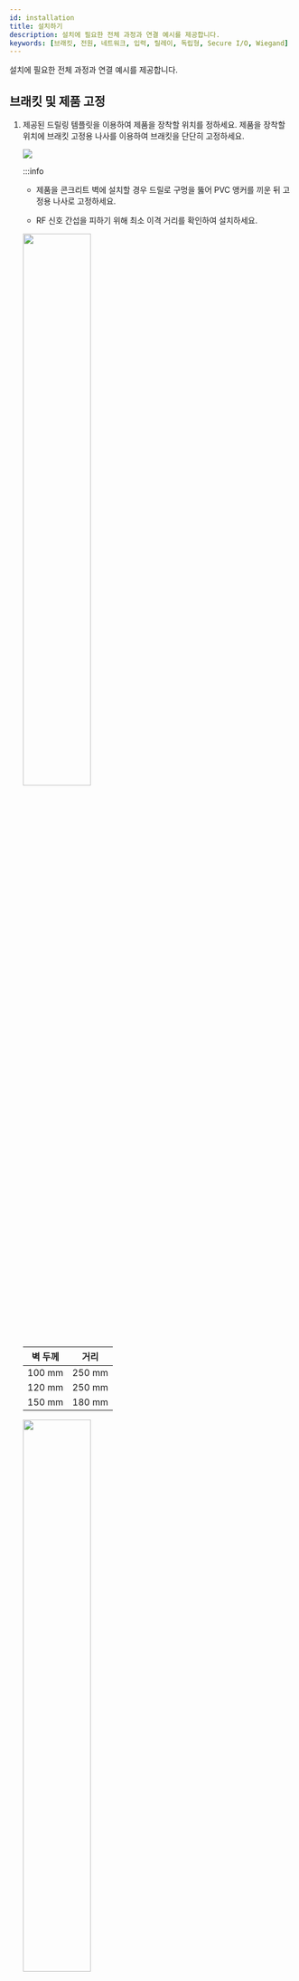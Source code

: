 ```yaml
---
id: installation
title: 설치하기
description: 설치에 필요한 전체 과정과 연결 예시를 제공합니다.
keywords: [브래킷, 전원, 네트워크, 입력, 릴레이, 독립형, Secure I/O, Wiegand]
---
```


설치에 필요한 전체 과정과 연결 예시를 제공합니다.

## 브래킷 및 제품 고정

1. 제공된 드릴링 템플릿을 이용하여 제품을 장착할 위치를 정하세요. 제품을 장착할 위치에 브래킷 고정용 나사를 이용하여 브래킷을 단단히 고정하세요.

    <Image src='/img/device/installation-device1-bep2.png' className='none' alone />

    :::info

    * 제품을 콘크리트 벽에 설치할 경우 드릴로 구멍을 뚫어 PVC 앵커를 끼운 뒤 고정용 나사로 고정하세요.

    * RF 신호 간섭을 피하기 위해 최소 이격 거리를 확인하여 설치하세요.

    <Columns>
    <Column className='text--center'>

    <Image src='/img/device/installation-wall1-bep2.png' className='none' width='50%' />

    <div className='overflow-x'>

    | 벽 두께 | 거리 |
    | :--: | :--: |
    | 100 mm | 250 mm |
    | 120 mm | 250 mm |
    | 150 mm | 180 mm |

    </div>

    </Column>

    <Column className='text--center'>
    
    <Image src='/img/device/installation-wall2-bep2.png' className='none' width='50%' />

    </Column>
    </Columns>

    :::

1. 고정된 브래킷 위에 제품을 장착하세요.

    <Image src='/img/device/installation-device2-bep2.png' className='none' alone />

1. 제품 고정용 나사를 돌려 제품과 브래킷을 조립하세요.

    <Image src='/img/device/installation-device3-bep2.png' className='none' alone />

    :::info

    브래킷과 제품을 조립할 때 향상된 보안을 위해 제품 고정용 나사 대신 동봉된 브래킷 고정용 나사(별 모양)를 이용할 수 있습니다.

    :::

## 전원 연결

<Image src='/img/device/installation-power-connection-ber2.png' width='60%' className='none' />

:::caution

* 전원 어댑터는 IEC/EN 62368-1 승인을 받은 제품으로 단말기의 소모 전력 이상의 제품을 사용하세요. 전원 어댑터에 다른 기기를 연결하여 사용하려면 단말기의 소모 전력과 다른 기기에 필요한 소모 전력을 합한 전류 용량 이상의 어댑터를 사용해야 합니다.

  * 최대 소모전류 규격은 제품 사양의 [전원](product-specifications#specs.power)을 참고하세요.

* 전원 어댑터를 사용할 경우 전원 케이블의 길이를 임의로 연장하지 마세요.

* Secure I/O 2, 전기정(전기식 잠금장치), 제품은 반드시 개별 전원을 사용하세요. 전원을 함께 연결하여 사용하면 장치가 오작동할 수 있습니다.

* RS-485 케이블은 AWG24, 꼬임선(Twisted Pair), 최대 길이 1.2 km를 사용하세요.

* RS-485 케이블은 특성 임피던스가 120 Ω인 케이블을 사용하는 것을 권장합니다.

* RS-485 데이지 체인으로 연결할 경우 종단 저항(120Ω)을 데이지 체인 연결의 양 끝에 연결하세요. 중간 선로에 연결할 경우 신호 레벨이 작아져 통신 성능이 떨어지므로 반드시 데이지 체인 연결의 양 끝에 연결하세요.

* XPass 또는 XPass 2가 마스터 장치로 연결될 경우 카드 인증만 사용할 수 있습니다.

:::

## RS-485 연결 초기화 {#rs485-reset}

1. 전원을 켜세요.

1. 초기화 버튼을 1초 이상 누르세요. LED가 초록색으로 표시됩니다.

1. 비프음이 울리면 RS-485 연결 초기화가 완료됩니다.

:::info

마스터 장치에 이미 연결된 장치를 다른 마스터 장치에 연결하려면 해당 장치의 RS-485 연결을 초기화해야 합니다.

:::

## RS-485 전송 속도 재설정

원하는 통신 속도를 선택하여 설정할 수 있습니다.

1. 전원을 켜세요.

1. 초기화 버튼을 2초 이상 누르세요. 설정 모드로 진입하면 LED가 초록색으로 깜빡입니다.

1. 장치의 LED가 초록색으로 깜빡일 때, 초기화 버튼을 원하는 횟수만큼 누르세요. 누른 횟수에 따라 전송 속도가 설정되며, LED 색상으로 설정된 속도를 확인할 수 있습니다.

    <div className='overflow-x'>

    | 누름 횟수 | 전송 속도 | LED 색상 |
    | :--: | :--: | :--: |
    | 1    | 9600      | 하늘색   |
    | 2    | 19200     | 파란색   |
    | 3    | 38400     | 보라색   |
    | 4    | 57600     | 흰색     |
    | 5    | 115200    | 빨간색   |

    </div>

1. 설정한 전송 속도의 LED 색상이 5초 동안 깜빡입니다. 비프음이 울리면 전송 속도 설정이 완료됩니다.

:::info

설정 모드 진입 후 초기화 버튼을 누르지 않으면 전송 속도가 자동으로 115200으로 설정됩니다.

:::

## 공장 초기화 {#factory-reset}

장치에 저장된 모든 정보와 루트 인증서를 삭제하고 설정을 초기화합니다.

1. 전원을 켜세요.

1. 초기화 버튼을 빠르게 세 번 누르세요.

1. 장치의 LED가 초록색으로 깜박거릴 때 초기화 버튼을 한 번 더 누르세요.

:::info

장치에 저장된 루트 인증서가 존재하지 않을 경우 공장 초기화를 진행할 수 없습니다.

:::